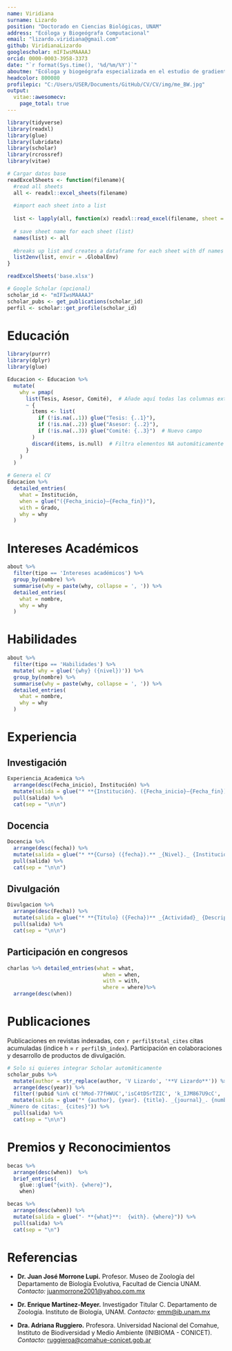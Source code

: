 ```yaml
---
name: Viridiana
surname: Lizardo
position: "Doctorado en Ciencias Biológicas, UNAM"
address: "Ecóloga y Biogeógrafa Computacional"
email: "lizardo.viridiana@gmail.com"
github: ViridianaLizardo
googlescholar: mIFIwsMAAAAJ
orcid: 0000-0003-3958-3373
date: "`r format(Sys.time(), '%d/%m/%Y')`"
aboutme: "Ecóloga y biogeógrafa especializada en el estudio de gradientes espaciales y temporales de diversidad usando R. Experiencia en modelado de distribución de especies, manejo de grandes bases de datos y métodos filogenéticos comparativos. Actualmente me interesa el desarrollo de estrategias de conservación basadas en datos científicos"
headcolor: 800080
profilepic: "C:/Users/USER/Documents/GitHub/CV/CV/img/me_BW.jpg"
output:
  vitae::awesomecv:
    page_total: true   
---
```


```r
library(tidyverse)
library(readxl)
library(glue)
library(lubridate)
library(scholar)
library(rcrossref)
library(vitae)

# Cargar datos base
readExcelSheets <- function(filename){
  #read all sheets
  all <- readxl::excel_sheets(filename)
  
  #import each sheet into a list
  
  list <- lapply(all, function(x) readxl::read_excel(filename, sheet = x))
  
  # save sheet name for each sheet (list)
  names(list) <- all
  
  #breaks up list and creates a dataframe for each sheet with df names matching sheet names
  list2env(list, envir = .GlobalEnv)
}

readExcelSheets('base.xlsx')

# Google Scholar (opcional)
scholar_id <- "mIFIwsMAAAAJ"
scholar_pubs <- get_publications(scholar_id)
perfil <- scholar::get_profile(scholar_id)
```

# Educación

```r
library(purrr)
library(dplyr)
library(glue)

Educacion <- Educacion %>%
  mutate(
    why = pmap(
      list(Tesis, Asesor, Comité),  # Añade aquí todas las columnas extra
      ~ {
        items <- list(
          if (!is.na(..1)) glue("Tesis: {..1}"),
          if (!is.na(..2)) glue("Asesor: {..2}"),
          if (!is.na(..3)) glue("Comité: {..3}")  # Nuevo campo
        )
        discard(items, is.null)  # Filtra elementos NA automáticamente
      }
    )
  )

# Genera el CV
Educacion %>%
  detailed_entries(
    what = Institución,
    when = glue("({Fecha_inicio}–{Fecha_fin})"),
    with = Grado,
    why = why
  )
```

# Intereses Académicos

```r
about %>%
  filter(tipo == 'Intereses académicos') %>%
  group_by(nombre) %>%
  summarise(why = paste(why, collapse = ', ')) %>%
  detailed_entries(
    what = nombre,
    why = why
  )
```

# Habilidades

```r

about %>%
  filter(tipo == 'Habilidades') %>%
  mutate( why = glue('{why} ({nivel})')) %>%
  group_by(nombre) %>%
  summarise(why = paste(why, collapse = ', ')) %>%
  detailed_entries(
    what = nombre,
    why = why
  )
```

# Experiencia

```{=latex}
{\small
```

## **Investigación**

```r
Experiencia_Academica %>% 
  arrange(desc(Fecha_inicio), Institución) %>%
  mutate(salida = glue("* **{Institución}. ({Fecha_inicio}–{Fecha_fin}).** _{Puesto}_: {Descripción}")) %>%
  pull(salida) %>%
  cat(sep = "\n\n")
```

## **Docencia**

```r
Docencia %>% 
  arrange(desc(fecha)) %>%
  mutate(salida = glue("* **{Curso} ({fecha}).** _{Nivel}._ {Institución}")) %>%  
  pull(salida) %>% 
  cat(sep = "\n\n")
```

## **Divulgación**

```r
Divulgacion %>% 
  arrange(desc(Fecha)) %>%
  mutate(salida = glue("* **{Título} ({Fecha})** _{Actividad}_ {Descripción} {Lugar}.")) %>%
  pull(salida) %>% 
  cat(sep = "\n\n")
```

## **Participación en congresos**

```r
charlas %>% detailed_entries(what = what,
                               when = when, 
                               with = with,
                               where = where)%>%
  arrange(desc(when))
```

# Publicaciones

Publicaciones en revistas indexadas, con `r perfil$total_cites` citas acumuladas (índice h = `r perfil$h_index`). Participación en colaboraciones y desarrollo de productos de divulgación.

```r
# Solo si quieres integrar Scholar automáticamente
scholar_pubs %>% 
  mutate(author = str_replace(author, 'V Lizardo', '**V Lizardo**')) %>%
  arrange(desc(year)) %>%
  filter(!pubid %in% c('hMod-77fHWUC','isC4tDSrTZIC', 'k_IJM867U9cC', 'u-x6o8ySG0sC')) %>%
  mutate(salida = glue("* {author}, {year}. {title}. _{journal}_. {number}.  
_Número de citas:_ {cites}")) %>%
  pull(salida) %>%
  cat(sep = "\n\n")
```

```{=latex}
}
```

# Premios y Reconocimientos

```r
becas %>% 
  arrange(desc(when))  %>%
  brief_entries(
    glue::glue("{with}. {where}"),
    when)

```

```r
becas %>% 
  arrange(desc(when)) %>%
  mutate(salida = glue("- **{what}**:  {with}. {where}")) %>%
  pull(salida) %>%
  cat(sep = "\n")
```

```{=latex}
{\small
```

# Referencias

-   **Dr. Juan José Morrone Lupi.** Profesor. Museo de Zoología del Departamento de Biología Evolutiva, Facultad de Ciencia UNAM. _Contacto:_ [juanmorrone2001\@yahoo.com.mx](mailto:juanmorrone2001@yahoo.com.mx){.email}

-   **Dr. Enrique Martínez-Meyer.** Investigador Titular C. Departamento de Zoología. Instituto de Biología, UNAM. _Contacto:_ [emm\@ib.unam.mx](mailto:emm@ib.unam.mx){.email}

-   **Dra. Adriana Ruggiero.** Profesora. Universidad Nacional del Comahue, Instituto de Biodiversidad y Medio Ambiente (INIBIOMA - CONICET). _Contacto:_ [ruggieroa\@comahue-conicet.gob.ar](mailto:ruggieroa@comahue-conicet.gob.ar){.email}

```{=latex}
}
```
